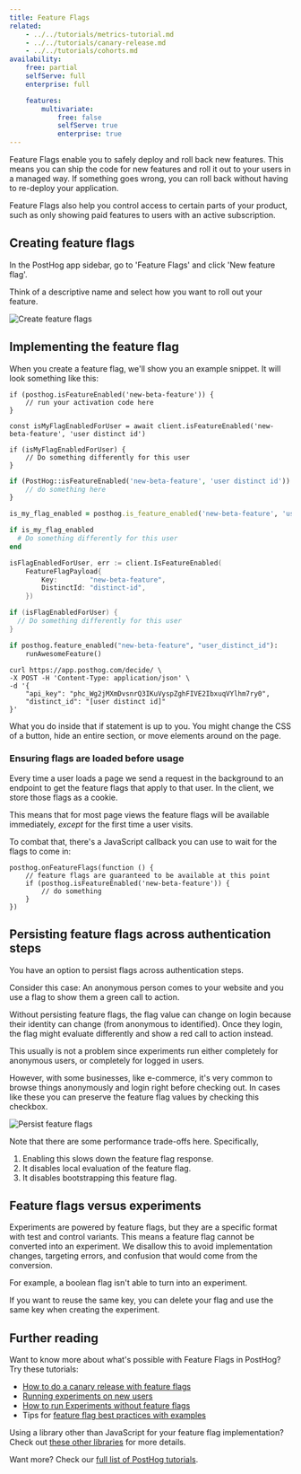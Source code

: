 ```yaml
---
title: Feature Flags
related:
    - ../../tutorials/metrics-tutorial.md
    - ../../tutorials/canary-release.md
    - ../../tutorials/cohorts.md
availability:
    free: partial
    selfServe: full
    enterprise: full

    features:
        multivariate:
            free: false
            selfServe: true
            enterprise: true
---
```


Feature Flags enable you to safely deploy and roll back new features. This means you can ship the code for new features and roll it out to your users in a managed way. If something goes wrong, you can roll back without having to re-deploy your application.

Feature Flags also help you control access to certain parts of your product, such as only showing paid features to users with an active subscription.

## Creating feature flags

In the PostHog app sidebar, go to 'Feature Flags' and click 'New feature flag'.

Think of a descriptive name and select how you want to roll out your feature.

![Create feature flags](../../images/features/feature-flags/feature-flag-page.png)

## Implementing the feature flag

When you create a feature flag, we'll show you an example snippet. It will look something like this:

<MultiLanguage>

```js-web
if (posthog.isFeatureEnabled('new-beta-feature')) {
    // run your activation code here
}
```

```node
const isMyFlagEnabledForUser = await client.isFeatureEnabled('new-beta-feature', 'user distinct id')

if (isMyFlagEnabledForUser) {
    // Do something differently for this user
}
```

```php
if (PostHog::isFeatureEnabled('new-beta-feature', 'user distinct id')) {
    // do something here
}
```

```ruby
is_my_flag_enabled = posthog.is_feature_enabled('new-beta-feature', 'user distinct id')

if is_my_flag_enabled
  # Do something differently for this user
end
```

```go
isFlagEnabledForUser, err := client.IsFeatureEnabled(
    FeatureFlagPayload{
        Key:        "new-beta-feature",
        DistinctId: "distinct-id",
    })

if (isFlagEnabledForUser) {
  // Do something differently for this user
}
```

```python
if posthog.feature_enabled("new-beta-feature", "user_distinct_id"):
    runAwesomeFeature()
```

```
curl https://app.posthog.com/decide/ \
-X POST -H 'Content-Type: application/json' \
-d '{
    "api_key": "phc_Wg2jMXmDvsnrQ3IKuVyspZghFIVE2IbxuqVYlhm7ry0",
    "distinct_id": "[user distinct id]"
}'
```

</MultiLanguage>

What you do inside that if statement is up to you. You might change the CSS of a button, hide an entire section, or move elements around on the page.

### Ensuring flags are loaded before usage

Every time a user loads a page we send a request in the background to an endpoint to get the feature flags that apply to that user. In the client, we store those flags as a cookie.

This means that for most page views the feature flags will be available immediately, _except_ for the first time a user visits.

To combat that, there's a JavaScript callback you can use to wait for the flags to come in:

```js-web
posthog.onFeatureFlags(function () {
    // feature flags are guaranteed to be available at this point
    if (posthog.isFeatureEnabled('new-beta-feature')) {
        // do something
    }
})
```

## Persisting feature flags across authentication steps

You have an option to persist flags across authentication steps.

Consider this case: An anonymous person comes to your website and you use a flag to show them a green call to action.

Without persisting feature flags, the flag value can change on login because their identity can change (from anonymous to identified). Once they login, the flag might evaluate differently and show a red call to action instead.

This usually is not a problem since experiments run either completely for anonymous users, or completely for logged in users.

However, with some businesses, like e-commerce, it's very common to browse things anonymously and login right before checking out. In cases like these you can preserve the feature flag values by checking this checkbox.

![Persist feature flags](../../images/features/feature-flags/feature-flag-persist.png)

Note that there are some performance trade-offs here. Specifically,

1. Enabling this slows down the feature flag response.
2. It disables local evaluation of the feature flag.
3. It disables bootstrapping this feature flag.

## Feature flags versus experiments

Experiments are powered by feature flags, but they are a specific format with test and control variants. This means a feature flag cannot be converted into an experiment. We disallow this to avoid implementation changes, targeting errors, and confusion that would come from the conversion.

For example, a boolean flag isn't able to turn into an experiment.

If you want to reuse the same key, you can delete your flag and use the same key when creating the experiment.

## Further reading

Want to know more about what's possible with Feature Flags in PostHog? Try these tutorials:

-   [How to do a canary release with feature flags](/tutorials/canary-release)
-   [Running experiments on new users](/tutorials/new-user-experiments)
-   [How to run Experiments without feature flags](/docs/experiments/running-experiments-without-feature-flags)
-   Tips for [feature flag best practices with examples](/blog/feature-flag-best-practices)

Using a library other than JavaScript for your feature flag implementation? Check out [these other libraries](/docs/integrate/libraries) for more details.

Want more? Check our [full list of PostHog tutorials](/tutorials).
